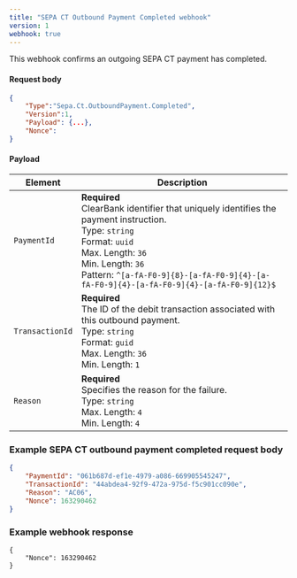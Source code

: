 ```yaml
---
title: "SEPA CT Outbound Payment Completed webhook"
version: 1
webhook: true
---
```


This webhook confirms an outgoing SEPA CT payment has completed.

#### Request body

```json
{
    "Type":"Sepa.Ct.OutboundPayment.Completed",
    "Version":1,
    "Payload": {...},
    "Nonce":
}
```

#### Payload
| Element                 | Description     |
|-------------------------|-----------------|
|`PaymentId` |**Required**<br />ClearBank identifier that uniquely identifies the payment instruction.<br/>Type: `string`<br/>Format: `uuid`<br/>Max. Length: `36`<br/>Min. Length: `36`<br /> Pattern: `^[a-fA-F0-9]{8}-[a-fA-F0-9]{4}-[a-fA-F0-9]{4}-[a-fA-F0-9]{4}-[a-fA-F0-9]{12}$` |
|`TransactionId` |**Required**<br />The ID of the debit transaction associated with this outbound payment.<br/>Type: `string`<br/>Format: `guid`<br/>Max. Length: `36`<br/>Min. Length: `1` |
|`Reason` |**Required**<br />Specifies the reason for the failure.<br/>Type: `string`<br/>Max. Length: `4`<br/>Min. Length: `4` |


### Example SEPA CT outbound payment completed request body

```json
{
    "PaymentId": "061b687d-ef1e-4979-a086-669905545247",
    "TransactionId": "44abdea4-92f9-472a-975d-f5c901cc090e",
    "Reason": "AC06",
    "Nonce": 163290462
}
```

### Example webhook response
```
{
    "Nonce": 163290462
}
```